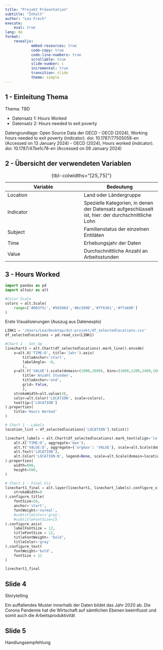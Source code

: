 ```yaml
---
title: "Projekt Präsentation"
subtitle: "Inhalt"
author: "Lea Frech"
execute: 
    eval: true
lang: de
format: 
    revealjs:
            embed-resources: true
            code-copy: true
            code-line-numbers: true
            scrollable: true
            slide-number: c
            incremental: true
            transition: slide
            theme: simple
---
```


## 1 - Einleitung Thema

Thema: TBD

::: {.nonincremental}
- Datensatz 1: Hours Worked
- Datensatz 2: Hours needed to exit poverty
:::

::: aside
Datengrundlage: Open Source Data der OECD
- OECD (2024), Working hours needed to exit poverty (indicator). doi: 10.1787/77505058-en (Accessed on 13 January 2024)
- OECD (2024), Hours worked (indicator). doi: 10.1787/47be1c78-en (Accessed on 09 January 2024)
:::


## 2 - Übersicht der verwendeten Variablen

| Variable  | Bedeutung  |
|--------|--------|
| Location  | Land oder Ländergruppe |
| Indicator   | Spezielle Kategorien, in denen der Datensatz aufgeschlüsselt ist, hier: der durchschnittliche Lohn  |
| Subject | Familienstatus der einzelnen Entitäten    |
| Time | Erhebungsjahr der Daten  |
| Value | Durchschnittliche Anzahl an Arbeitsstunden  |

: {tbl-colwidths="[25,75]"}

## 3 - Hours Worked

```python
import pandas as pd
import altair as alt

```

```python
#Color Scale
colors = alt.Scale(
    range=['#003f5c','#58508d','#bc5090','#ff6361','#ffa600']
)
```

Erste Visualisierungen (Auszug aus Datenexplo)
```python

LINK1 = '/Users/Lea/Desktop/dst-projekt/df_selectedlocations.csv'
df_selectedlocations = pd.read_csv(LINK1)

#Chart 1 - Set Up
linechart1 = alt.Chart(df_selectedlocations).mark_line().encode(
    x=alt.X('TIME:O', title='Jahr').axis(
        titleAnchor='start',
        labelAngle= -0,
        ),
    y=alt.Y('VALUE').scale(domain=(1000,1800), bins=(1000,1200,1400,1600,1800,2000)).axis(
        title='Anzahl Stunden',
        titleAnchor='end',
        grid= False,
        ),
    strokeWidth=alt.value(4), 
    color=alt.Color('LOCATION', scale=colors),
    tooltip=['LOCATION']
).properties(
    title='Hours Worked'
)

# Chart 1 - Labels
location_list = df_selectedlocations['LOCATION'].tolist()

linechart_labels = alt.Chart(df_selectedlocations).mark_text(align='left', dx=3).encode(
    alt.X('TIME:O', aggregate='max'),
    alt.Y('VALUE:Q', aggregate={'argmax': 'VALUE'}, scale=alt.Scale(domain=(1000,1800))),
    alt.Text('LOCATION'),
    alt.Color('LOCATION:N', legend=None, scale=alt.Scale(domain=location_list,type='ordinal')), 
).properties(
    width=800,
    height=500,    
)

# Chart 1 - Final Viz
linechart1_final = alt.layer(linechart1, linechart_labels).configure_view(
    strokeWidth=0
).configure_title(
    fontSize=20,
    anchor='start',
    fontWeight='normal',
    #subtitleColor='grey',
    #subtitleFontSize=15
).configure_axis(
    labelFontSize = 12,
    titleFontSize = 12,
    titleFontWeight= 'bold',
    titleColor='grey'
).configure_text(
    fontWeight='bold',
    fontSize = 12
)

linechart1_final

```

## Slide 4 

Storytelling

Ein auffallendes Muster innerhalb der Daten bildet das Jahr 2020 ab. Die Corona Pandemie hat die Wirtschaft auf sämtlichen Ebenen beeinflusst und somit auch die Arbeitsproduktivität  

## Slide 5

Handlungsempfehlung